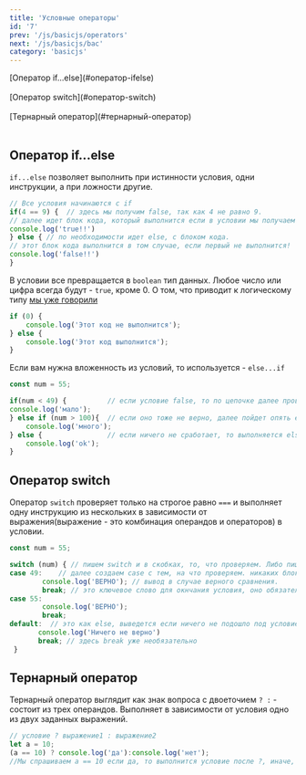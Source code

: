 ```yaml
---
title: 'Условные операторы'
id: '7'
prev: '/js/basicjs/operators'
next: '/js/basicjs/bac'
category: 'basicjs'
---
```



<div className = 'tag_js'>[Оператор if...else](#оператор-ifelse)</div> <br/>
<div className = 'tag_js'>[Оператор switch](#оператор-switch)</div> <br/>
<div className = 'tag_js'>[Тернарный оператор](#тернарный-оператор)</div> <br/>


## Оператор if...else ##
`if...else` позволяет выполнить при истинности условия, одни инструкции, а при ложности другие.
```javaScript
// Все условия начинаются с if
if(4 == 9) {  // здесь мы получим false, так как 4 не равно 9.
// далее идет блок кода, который выполнится если в условии мы получаем true.
console.log('true!!')
} else { // по необходимости идет else, с блоком кода.
// этот блок кода выполнится в том случае, если первый не выполнится!
console.log('false!!')
}
```
В условии все превращается в `boolean` тип данных. Любое число или цифра всегда будут - `true`, кроме 0. О том, что приводит к логическому типу [мы уже говорили](https://github.com/Aquariids/MyJS/blob/main/app/Programming/Basic%20js/Data%20types%20and%20dynamic%20typing.md#3boolean)
```javaScript
if (0) {
    console.log('Этот код не выполнится');
} else {
    console.log('Этот код выполнится');
}
```
Если вам нужна вложенность из условий, то используется - `else...if`
```javaScript
const num = 55;

if(num < 49) {          // если условие false, то по цепочке далее проверяется else...if 
console.log('мало');
} else if (num > 100){  // если оно тоже не верно, далее пойдет опять else...if если такое условие есть.
    console.log('много');
} else {                // если ничего не сработает, то выполняется else
    console.log('ok');
}
```

## Оператор switch ##
Оператор `switch` проверяет только на строгое равно `===` и выполняет одну инструкцию из нескольких в зависимости от выражения(выражение - это комбинация операндов и операторов) в условии.
```javaScript
const num = 55;

switch (num) { // пишем switch и в скобках, то, что проверяем. Либо пишем прямо в switch выражение.
case 49:    // далее создаем case с тем, на что проверяем. никаких блоков кода не нужно, только двоеточие case 49:
        console.log('ВЕРНО'); // вывод в случае верного сравнения.
        break; // это ключевое слово для окнчания условия, оно обязательно.
case 55:
        console.log('ВЕРНО');
        break;
default:  // это как else, выведется если ничего не подошло под условие.
       console.log('Ничего не верно')
       break; // здесь break уже необязательно
 }
```

## Тернарный оператор ##
Тернарный оператор выглядит как знак вопроса  с двоеточием `? :` - состоит из трех операндов.
Выполняет в зависимости от условия одно из двух заданных выражений.
```javaScript
// условие ? выражение1 : выражение2
let a = 10;
(a == 10) ? console.log('да'):console.log('нет');
//Мы спрашиваем a == 10 если да, то выполнится условие после ?, иначе, то, что после :
```